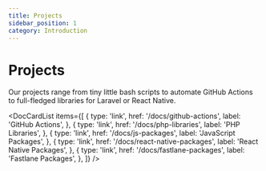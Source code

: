 ```yaml
---
title: Projects
sidebar_position: 1
category: Introduction
---
```



# Projects

Our projects range from tiny little bash scripts to automate GitHub Actions to full-fledged libraries for Laravel or React Native.

<DocCardList
    items={[
        {
            type: 'link',
            href: '/docs/github-actions',
            label: 'GitHub Actions',
        },
        {
            type: 'link',
            href: '/docs/php-libraries',
            label: 'PHP Libraries',
        },
        {
            type: 'link',
            href: '/docs/js-packages',
            label: 'JavaScript Packages',
        },
        {
            type: 'link',
            href: '/docs/react-native-packages',
            label: 'React Native Packages',
        },
        {
            type: 'link',
            href: '/docs/fastlane-packages',
            label: 'Fastlane Packages',
        },
    ]}
/>
